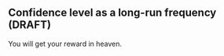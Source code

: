 <!-- Topic29-01 -->
::: {.callout-note collapse="true" #enr-29-01}
## Confidence level as a long-run frequency (DRAFT)

You will get your reward in heaven.

:::

